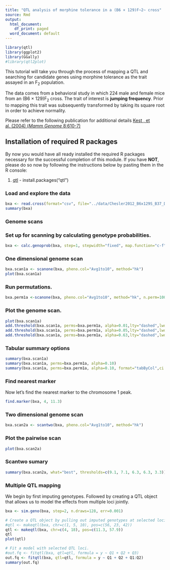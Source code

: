 ```yaml
---
title: "QTL analysis of morphine tolerance in a (B6 × 129)F~2~ cross"
source: Rmd
output:
  html_document:
    df_print: paged
  word_document: default
---
```



```r
library(qtl)
library(ggplot2)
library(GGally)
#library(qtl2plot)
```

This tutorial will take you through the process of mapping a QTL and searching for candidate genes using morphine tolerance as the trait assayed in an F~2~ population.

The data comes from a behavioral study in which 224 male and female mice from an (B6 × 129)F~2~ cross. The trait of interest is **jumping frequency**. Prior to mapping this trait was subsequently transformed by taking its square root in order to achieve normality.

Please refer to the following publication for additional details [Kest , et al. (2004) (<i>Mamm Genome</i> 8:610-7)](https://rd.springer.com/article/10.1007/s00335-004-2367-3)

## Installation of required R packages

By now you would have all ready installed the required R packages necessary for the successful completion of this module. If you have **NOT**, please do so now by following the instructions below by pasting them in the R console:

1. [qtl](http://www.rqtl.org/) - install.packages("qtl")

### Load and explore the data

```r
bxa <- read.cross(format="csv", file="../data/Chesler2012_B6x129S_B37_Data.csv", genotypes = c("B","H","S"), alleles = c("B","S"))
summary(bxa)
```

### Genome scans

### Set up for scanning by calculating genotype probabilities.
```r
bxa <- calc.genoprob(bxa, step=1, stepwidth="fixed", map.function="c-f", err=0.002)
```



###  One dimensional genome scan 
```r
bxa.scan1a <- scanone(bxa, pheno.col="Avg1to10", method="hk")
plot(bxa.scan1a)
```

###  Run permutations.
```r
bxa.perm1a <-scanone(bxa, pheno.col="Avg1to10", method="hk", n.perm=100, perm.Xsp=TRUE)
```

###  Plot the genome scan.
```r
plot(bxa.scan1a)
add.threshold(bxa.scan1a, perms=bxa.perm1a, alpha=0.01,lty="dashed",lwd=2,col="blue")
add.threshold(bxa.scan1a, perms=bxa.perm1a, alpha=0.05,lty="dashed",lwd=2,col="red")
add.threshold(bxa.scan1a, perms=bxa.perm1a, alpha=0.63,lty="dashed",lwd=2,col="green")
```

### Tabular summary options	
```r
summary(bxa.scan1a)
summary(bxa.scan1a, perms=bxa.perm1a, alpha=0.10)
summary(bxa.scan1a, perms=bxa.perm1a, alpha=0.10, format="tabByCol",ci.function="lodint")
```

### Find nearest marker	

Now let's find the nearest marker to the chromosome 1 peak.
```r
find.marker(bxa, 4, 11.3)
```

### Two dimensional genome scan 
```r
bxa.scan2a <- scantwo(bxa, pheno.col="Avg1to10", method="hk")
```


### Plot the pairwise scan
```r
plot(bxa.scan2a)
```

### Scantwo sumary
```r
summary(bxa.scan2a, what="best", thresholds=c(9.1, 7.1, 6.3, 6.3, 3.3))
```

### Multiple QTL mapping

We begin by first imputing genotypes. Followed by creating a QTL object that allows us to model the effects from multiple loci jointly.

```r
bxa <- sim.geno(bxa, step=2, n.draws=128, err=0.001)

# Create a QTL object by pulling out imputed genotypes at selected loci.
#qtl <- makeqtl(bxa, chr=c(1, 5, 10), pos=c(56, 23, 42))
qtl <- makeqtl(bxa, chr=c(4, 18), pos=c(11.3, 57.9))
qtl
plot(qtl)

# Fit a model with selected QTL loci.
#out.fq <- fitqtl(bxa, qtl=qtl, formula = y ~ Q1 + Q2 + Q3)
out.fq <- fitqtl(bxa, qtl=qtl, formula = y ~ Q1 + Q2 + Q1:Q2)
summary(out.fq)
```
